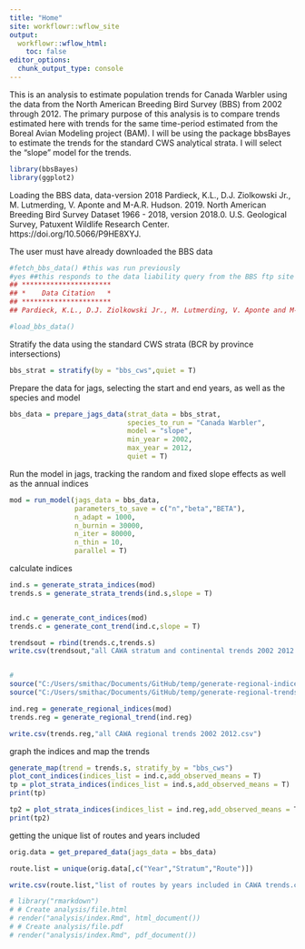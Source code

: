 ```yaml
---
title: "Home"
site: workflowr::wflow_site
output:
  workflowr::wflow_html:
    toc: false
editor_options:
  chunk_output_type: console
---
```


This is an analysis to estimate population trends for Canada Warbler using the data from the North American Breeding Bird Survey (BBS) from 2002 through 2012. The primary purpose of this analysis is to compare trends estimated here with trends for the same time-period estimated from the Boreal Avian Modeling project (BAM).
I will be using the package bbsBayes to estimate the trends for the standard CWS analytical strata. I will select the "slope" model for the trends.

```r
library(bbsBayes)
library(ggplot2)

```

Loading the BBS data, data-version 2018
Pardieck, K.L., D.J. Ziolkowski Jr., M. Lutmerding, V. Aponte and M-A.R. Hudson. 2019. North American Breeding Bird Survey Dataset 1966 - 2018, version 2018.0. U.S. Geological Survey, Patuxent Wildlife Research Center. https://doi.org/10.5066/P9HE8XYJ.

The user must have already downloaded the BBS data

```r
#fetch_bbs_data() #this was run previously
#yes ##this responds to the data liability query from the BBS ftp site
## **********************
## *    Data Citation   *
## **********************
## Pardieck, K.L., D.J. Ziolkowski Jr., M. Lutmerding, V. Aponte and M-A.R. Hudson. 2019. North American Breeding Bird Survey Dataset 1966 - 2018, version 2018.0. U.S. Geological Survey, Patuxent Wildlife Research Center. https://doi.org/10.5066/P9HE8XYJ.

#load_bbs_data()

```
Stratify the data using the standard CWS strata (BCR by province intersections)
```r
bbs_strat = stratify(by = "bbs_cws",quiet = T)

```

Prepare the data for jags, selecting the start and end years, as well as the species and model
```r
bbs_data = prepare_jags_data(strat_data = bbs_strat,
                             species_to_run = "Canada Warbler",
                             model = "slope",
                             min_year = 2002,
                             max_year = 2012,
                             quiet = T)
```

Run the model in jags, tracking the random and fixed slope effects as well as the annual indices
```r
mod = run_model(jags_data = bbs_data,
                parameters_to_save = c("n","beta","BETA"),
                n_adapt = 1000,
                n_burnin = 30000,
                n_iter = 80000,
                n_thin = 10,
                parallel = T)
```


calculate indices
```r
ind.s = generate_strata_indices(mod)
trends.s = generate_strata_trends(ind.s,slope = T)


ind.c = generate_cont_indices(mod)
trends.c = generate_cont_trend(ind.c,slope = T)

trendsout = rbind(trends.c,trends.s)
write.csv(trendsout,"all CAWA stratum and continental trends 2002 2012.csv")


#
source("C:/Users/smithac/Documents/GitHub/temp/generate-regional-indices.R")
source("C:/Users/smithac/Documents/GitHub/temp/generate-regional-trends.R")

ind.reg = generate_regional_indices(mod)
trends.reg = generate_regional_trend(ind.reg)

write.csv(trends.reg,"all CAWA regional trends 2002 2012.csv")


```


graph the indices and map the trends
```r

generate_map(trend = trends.s, stratify_by = "bbs_cws")
plot_cont_indices(indices_list = ind.c,add_observed_means = T)
tp = plot_strata_indices(indices_list = ind.s,add_observed_means = T)
print(tp)

tp2 = plot_strata_indices(indices_list = ind.reg,add_observed_means = T)
print(tp2)
```

getting the unique list of routes and years included
```r
orig.data = get_prepared_data(jags_data = bbs_data)

route.list = unique(orig.data[,c("Year","Stratum","Route")])

write.csv(route.list,"list of routes by years included in CAWA trends.csv")


```

```r
# library("rmarkdown")
# # Create analysis/file.html
# render("analysis/index.Rmd", html_document())
# # Create analysis/file.pdf
# render("analysis/index.Rmd", pdf_document())
```
